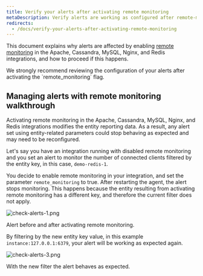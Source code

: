 ```yaml
---
title: Verify your alerts after activating remote monitoring
metaDescription: Verify alerts are working as configured after remote-monitoring is activated
redirects:
  - /docs/verify-your-alerts-after-activating-remote-monitoring
---
```




This document explains why alerts are affected by enabling [remote monitoring](/docs/remote-monitoring-host-legacy-integrations) in the Apache, Cassandra, MySQL, Nginx, and Redis integrations, and how to proceed if this happens.

<Callout variant="important">
  We strongly recommend reviewing the configuration of your alerts after activating the `remote_monitoring` flag.
</Callout>

## Managing alerts with remote monitoring walkthrough

Activating remote monitoring in the Apache, Cassandra, MySQL, Nginx, and Redis integrations modifies the entity reporting data. As a result, any alert set using entity-related parameters could stop behaving as expected and may need to be reconfigured.

Let's say you have an integration running with disabled remote monitoring and you set an alert to monitor the number of connected clients filtered by the entity key, in this case, `demo-redis-1`.

You decide to enable remote monitoring in your integration, and set the parameter `remote_monitoring` to true. After restarting the <InlinePopover type="infrastructure" /> agent, the alert stops monitoring. This happens because the entity resulting from activating remote monitoring has a different key, and therefore the current filter does not apply.

<img
  title="check alerts work after remote monitoring 1"
  alt="check-alerts-1.png"
  src={infrastructureCheckAlertsRemoteMonitoring}
/>

<figcaption>
  Alert before and after activating remote monitoring.
</figcaption>

By filtering by the new entity key value, in this example `instance:127.0.0.1:6379`, your alert will be working as expected again.

<img
  title="check alerts work after remote monitoring 3"
  alt="check-alerts-3.png"
  src={infrastructureCheckAlertsKeyFilter}
/>

<figcaption>
  With the new filter the alert behaves as expected.
</figcaption>
